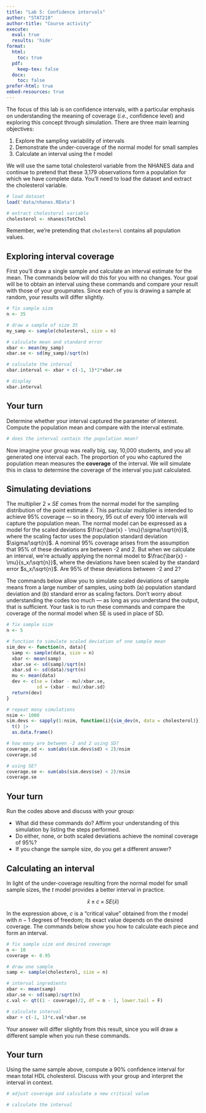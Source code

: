 ```yaml
---
title: "Lab 5: Confidence intervals"
author: "STAT218"
author-title: "Course activity"
execute: 
  eval: true
  results: 'hide'
format: 
  html:
    toc: true
  pdf:
    keep-tex: false
  docx:
    toc: false
prefer-html: true
embed-resources: true
---
```


The focus of this lab is on confidence intervals, with a particular emphasis on understanding the meaning of coverage (*i.e.*, confidence level) and exploring this concept through simulation. There are three main learning objectives:

1. Explore the sampling variability of intervals
2. Demonstrate the under-coverage of the normal model for small samples
3. Calculate an interval using the $t$ model

We will use the same total cholesterol variable from the NHANES data and continue to pretend that these 3,179 observations form a population for which we have complete data. You'll need to load the dataset and extract the cholesterol variable. 

```r
# load dataset
load('data/nhanes.RData')

# extract cholesterol variable
cholesterol <- nhanes$TotChol
```

Remember, we're pretending that `cholesterol` contains all population values.

## Exploring interval coverage

First you'll draw a single sample and calculate an interval estimate for the mean. The commands below will do this for you with no changes. Your goal will be to obtain an interval using these commands and compare your result with those of your groupmates. Since each of you is drawing a sample at random, your results will differ slightly.

```r
# fix sample size
n <- 35

# draw a sample of size 35
my_samp <- sample(cholesterol, size = n)

# calculate mean and standard error
xbar <- mean(my_samp)
xbar.se <- sd(my_samp)/sqrt(n)

# calculate the interval
xbar.interval <- xbar + c(-1, 1)*2*xbar.se

# display
xbar.interval
```

::: callout-note
## Your turn

Determine whether your interval captured the parameter of interest. Compute the population mean and compare with the interval estimate.

```r
# does the interval contain the population mean?

```

:::

Now imagine your group was really big, say, 10,000 students, and you all generated one interval each. The proportion of you who captured the population mean measures the **coverage** of the interval. We will simulate this in class to determine the coverage of the interval you just calculated.

## Simulating deviations

The multiplier $2\times SE$ comes from the normal model for the sampling distribution of the point estimate $\bar{x}$. This particular multiplier is intended to achieve 95% coverage --- so in theory, 95 out of every 100 intervals will capture the population mean. The normal model can be expressed as a model for the scaled deviations $\frac{\bar{x} - \mu}{\sigma/\sqrt{n}}$, where the scaling factor uses the population standard deviation $\sigma/\sqrt{n}$. A nominal 95% coverage arises from the assumption that 95% of these deviations are between -2 and 2. But when we calculate an interval, we're actually applying the normal model to $\frac{\bar{x} - \mu}{s_x/\sqrt{n}}$, where the deviations have been scaled by the standard error $s_x/\sqrt{n}$. Are 95% of these deviations between -2 and 2?

The commands below allow you to simulate scaled deviations of sample means from a large number of samples, using both (a) population standard deviation and (b) standard error as scaling factors. Don't worry about understanding the codes too much --- as long as you understand the output, that is sufficient. Your task is to run these commands and compare the coverage of the normal model when SE is used in place of SD. 

```r
# fix sample size 
n <- 5

# function to simulate scaled deviation of one sample mean
sim_dev <- function(n, data){
  samp <- sample(data, size = n)
  xbar <- mean(samp)
  xbar.se <- sd(samp)/sqrt(n)
  xbar.sd <- sd(data)/sqrt(n)
  mu <- mean(data)
  dev <- c(se = (xbar - mu)/xbar.se, 
           sd = (xbar - mu)/xbar.sd)
  return(dev)
}

# repeat many simulations
nsim <- 1000
sim.devs <- sapply(1:nsim, function(i){sim_dev(n, data = cholesterol)}) |> 
  t() |> 
  as.data.frame()

# how many are between -2 and 2 using SD?
coverage.sd <- sum(abs(sim.devs$sd) < 2)/nsim
coverage.sd

# using SE?
coverage.se <- sum(abs(sim.devs$se) < 2)/nsim
coverage.se
```

::: callout-note
## Your turn
Run the codes above and discuss with your group:

- What did these commands do? Affirm your understanding of this simulation by listing the steps performed.
- Do either, none, or both scaled deviations achieve the nominal coverage of 95%?
- If you change the sample size, do you get a different answer?
:::

## Calculating an interval 

In light of the under-coverage resulting from the normal model for small sample sizes, the $t$ model provides a better interval in practice. 

$$\bar{x} \pm c \times SE(\bar{x})$$

In the expression above, $c$ is a "critical value" obtained from the $t$ model with $n - 1$ degrees of freedom; its exact value depends on the desired coverage. The commands below show you how to calculate each piece and form an interval.

```r
# fix sample size and desired coverage
n <- 10
coverage <- 0.95

# draw one sample
samp <- sample(cholesterol, size = n)

# interval ingredients
xbar <- mean(samp)
xbar.se <- sd(samp)/sqrt(n)
c.val <- qt((1 - coverage)/2, df = n - 1, lower.tail = F)

# calculate interval
xbar + c(-1, 1)*c.val*xbar.se
```

Your answer will differ slightly from this result, since you will draw a different sample when you run these commands.

::: callout-note
## Your turn

Using the same sample above, compute a 90% confidence interval for mean total HDL cholesterol. Discuss with your group and interpret the interval in context.
 
```r
# adjust coverage and calculate a new critical value

# calculate the interval

```
:::